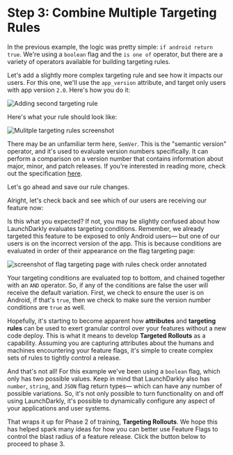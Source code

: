 
# Step 3: Combine Multiple Targeting Rules

In the previous example, the logic was pretty simple: `if android return true`. We're using a `boolean` flag and the `is one of` operator, but there are a variety of operators available for building targeting rules. 

Let's add a slightly more complex targeting rule and see how it impacts our users. For this one, we'll use the `app_version` attribute, and target only users with app version `2.0`. Here's how you do it:

![Adding second targeting rule](/images/adding-second-rule.gif)

Here's what your rule should look like:

![Mulitple targeting rules screenshot](/images/multiple-targeting-rules.png)

There may be an unfamiliar term here, `SemVer`. This is the "semantic version" operator, and it's used to evaluate version numbers specifically. It can perform a comparison on a version number that contains information about major, minor, and patch releases. If you're interested in reading more, check out the specification [here](https://semver.org/).

Let's go ahead and save our rule changes.

Alright, let's check back and see which of our users are receiving our feature now:

<UserTargetingModule moduleId={3} />

Is this what you expected? If not, you may be slightly confused about how LaunchDarkly evaluates targeting conditions. Remember, we already targeted this feature to be exposed to only Android users— but one of our users is on the incorrect version of the app. This is because conditions are evaluated in order of their appearance on the flag targeting page:

![screenshot of flag targeting page with rules check order annotated](/images/eval-order.png)

Your targeting conditions are evaluated top to bottom, and chained together with an `AND` operator. So, if any of the conditions are false the user will receive the default variation. First, we check to ensure the user is on Android, if that's `true`, then we check to make sure the version number conditions are `true` as well.

Hopefully, it's starting to become apparent how **attributes** and **targeting rules** can be used to exert granular control over your features without a new code deploy. This is what it means to develop **Targeted Rollouts** as a capability. Assuming you are capturing attributes about the humans and machines encountering your feature flags, it's simple to create complex sets of rules to tightly control a release.

And that's not all! For this example we've been using a `boolean` flag, which only has two possible values. Keep in mind that LaunchDarkly also has `number`, `string`, and `JSON` flag return types— which can have any number of possible variations. So, it's not only possible to turn functionality on and off using LaunchDarkly, it's possible to dynamically configure any aspect of your applications and user systems.

That wraps it up for Phase 2 of training, **Targeting Rollouts**. We hope this has helped spark many ideas for how you can better use Feature Flags to control the blast radius of a feature release. Click the button below to proceed to phase 3.